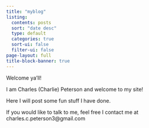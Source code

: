 ```yaml
---
title: "myblog"
listing:
  contents: posts
  sort: "date desc"
  type: default
  categories: true
  sort-ui: false
  filter-ui: false
page-layout: full
title-block-banner: true
---
```


Welcome ya'll! 

I am Charles (Charlie) Peterson and welcome to my site! 

Here I will post some fun stuff I have done.

If you would like to talk to me, feel free I contact me at charles.c.peterson3@gmail.com
